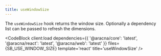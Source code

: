 ```yaml
---
title: useWindowSize
---
```



The `useWindowSize` hook returns the window size.
Optionally a dependency list can be passed to refresh the dimensions.

<CodeBlock
  client:load
  dependencies={{
    '@aracna/core': 'latest',
    '@aracna/react': 'latest',
    '@aracna/web': 'latest'
  }}
  files={SB_USE_WINDOW_SIZE}
  template='react'
  title='useWindowSize'
/>
